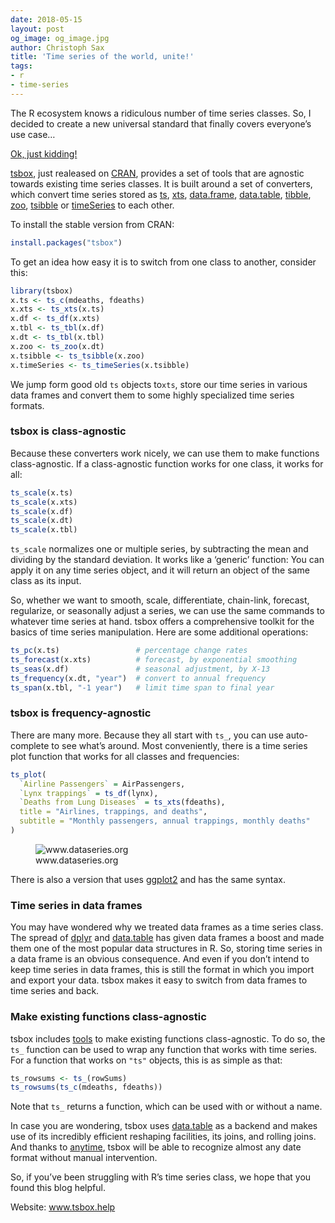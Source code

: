 ```yaml
---
date: 2018-05-15
layout: post
og_image: og_image.jpg
author: Christoph Sax
title: 'Time series of the world, unite!'
tags:
- r
- time-series
---
```


The R ecosystem knows a ridiculous
number  of time series classes. So, I
decided to create a new universal standard that finally covers everyone's use
case...


[Ok, just kidding!](https://xkcd.com/927)


[tsbox](https://www.tsbox.help/), just realeased on [CRAN](https://cran.r-project.org/package=tsbox), provides a set of
tools that are agnostic towards existing time series classes. It is built
around a set of converters, which convert time series stored as [ts](https://www.rdocumentation.org/packages/stats/versions/3.5.0/topics/ts), [xts](https://cran.r-project.org/package=xts),
[data.frame](https://rdrr.io/r/base/data.frame.html), [data.table](https://cran.r-project.org/package=data.table), [tibble](http://tibble.tidyverse.org/), [zoo](https://cran.r-project.org/package=zoo), [tsibble](https://tsibble.tidyverts.org/) or
[timeSeries](https://cran.r-project.org/package=timeSeries) to each other.

To install the stable version from CRAN:

```r
install.packages("tsbox")
```

To get an idea how easy it is to switch from one class to another, consider
this:

```r
library(tsbox)
x.ts <- ts_c(mdeaths, fdeaths)
x.xts <- ts_xts(x.ts)
x.df <- ts_df(x.xts)
x.tbl <- ts_tbl(x.df)
x.dt <- ts_tbl(x.tbl)
x.zoo <- ts_zoo(x.dt)
x.tsibble <- ts_tsibble(x.zoo)
x.timeSeries <- ts_timeSeries(x.tsibble)
```

We jump form good old `ts` objects to`xts`, store our time series in various
data frames and convert them to some highly specialized time series formats.

### tsbox is class-agnostic

Because these converters work nicely, we can use them to make functions
class-agnostic. If a class-agnostic function works for one class, it works for
all:

```r
ts_scale(x.ts)
ts_scale(x.xts)
ts_scale(x.df)
ts_scale(x.dt)
ts_scale(x.tbl)
```

`ts_scale` normalizes one or multiple series, by subtracting the mean and
dividing by the standard deviation. It works like a 'generic' function: You can
apply it on any time series object, and it will return an object of the same
class as its input.

So, whether we want to smooth, scale, differentiate, chain-link, forecast,
regularize, or seasonally adjust a series, we can use the same commands to
whatever time series at hand. tsbox offers a comprehensive toolkit for the
basics of time series manipulation. Here are some additional operations:

```r
ts_pc(x.ts)                 # percentage change rates
ts_forecast(x.xts)          # forecast, by exponential smoothing
ts_seas(x.df)               # seasonal adjustment, by X-13
ts_frequency(x.dt, "year")  # convert to annual frequency
ts_span(x.tbl, "-1 year")   # limit time span to final year
```

### tsbox is frequency-agnostic

There are many more. Because they all start with `ts_`, you can use
auto-complete to see what's around. Most conveniently, there is a time series
plot function that works for all classes and frequencies:

```r
ts_plot(
  `Airline Passengers` = AirPassengers,
  `Lynx trappings` = ts_df(lynx),
  `Deaths from Lung Diseases` = ts_xts(fdeaths),
  title = "Airlines, trappings, and deaths",
  subtitle = "Monthly passengers, annual trappings, monthly deaths"
)
```

![www.dataseries.org](unnamed-chunk-2-1.png "Illustration")

There is also a version that uses
[ggplot2](https://CRAN.R-project.org/package=ggplot2) and has the same syntax.


### Time series in data frames

You may have wondered why we treated data frames as a time series class. The
spread of [dplyr](https://CRAN.R-project.org/package=dplyr) and
[data.table](https://CRAN.R-project.org/package=data.table) has given data
frames a boost and made them one of the most popular data structures in R. So,
storing time series in a data frame is an obvious consequence. And even if you
don't intend to keep time series in data frames, this is still the format in
which you import and export your data. tsbox makes it easy to switch from data
frames to time series and back.


### Make existing functions class-agnostic

tsbox includes [tools](https://www.tsbox.help/articles/ts-functions.html) to
make existing functions class-agnostic. To do so, the `ts_` function can be used
to wrap any function that works with time series. For a function that works on
`"ts"` objects, this is as simple as that:

```r
ts_rowsums <- ts_(rowSums)
ts_rowsums(ts_c(mdeaths, fdeaths))
```

Note that `ts_` returns a function, which can be used with or without a name.

In case you are wondering, tsbox uses
[data.table](https://CRAN.R-project.org/package=data.table) as a backend and
makes use of its incredibly efficient reshaping facilities, its joins, and
rolling joins. And thanks to
[anytime](https://cran.r-project.org/package=anytime), tsbox will be able to
recognize almost any date format without manual intervention.

So, if you’ve been struggling with R’s time series class, we hope that you found this blog helpful.

Website: [www.tsbox.help](https://www.tsbox.help)
